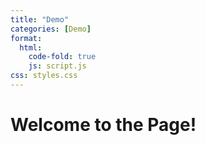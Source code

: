 ```yaml
---
title: "Demo"
categories: [Demo]
format: 
  html:
    code-fold: true
    js: script.js
css: styles.css
---
```


```{=html}
<html id="html">
<script src="script.js"></script>
<body id="body">
  <div id="content">
    <h1>Welcome to the Page!</h1>
  </div>
</body>
</html>
```
